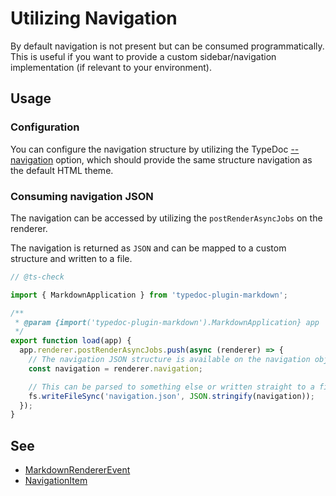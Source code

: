 # Utilizing Navigation

By default navigation is not present but can be consumed programmatically. This is useful if you want to provide a custom sidebar/navigation implementation (if relevant to your environment).

## Usage

### Configuration

You can configure the navigation structure by utilizing the TypeDoc [--navigation](https://typedoc.org/options/output/#navigation) option, which should provide the same structure navigation as the default HTML theme.

### Consuming navigation JSON

The navigation can be accessed by utilizing the `postRenderAsyncJobs` on the renderer.

The navigation is returned as `JSON` and can be mapped to a custom structure and written to a file.

```ts filename="custom-plugin.mjs"
// @ts-check

import { MarkdownApplication } from 'typedoc-plugin-markdown';

/**
 * @param {import('typedoc-plugin-markdown').MarkdownApplication} app
 */
export function load(app) {
  app.renderer.postRenderAsyncJobs.push(async (renderer) => {
    // The navigation JSON structure is available on the navigation object.
    const navigation = renderer.navigation;

    // This can be parsed to something else or written straight to a file:
    fs.writeFileSync('navigation.json', JSON.stringify(navigation));
  });
}
```

## See

- [MarkdownRendererEvent](/api-docs/Class.MarkdownRendererEvent.mdx)
- [NavigationItem](/api-docs/Interface.NavigationItem.mdx)
